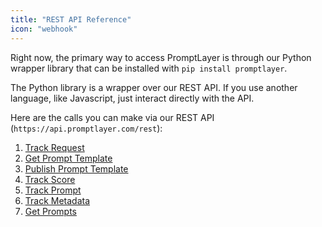 ```yaml
---
title: "REST API Reference"
icon: "webhook"
---
```


Right now, the primary way to access PromptLayer is through our Python wrapper library that can be installed with `pip install promptlayer`.

The Python library is a wrapper over our REST API. If you use another language, like Javascript, just interact directly with the API. 

Here are the calls you can make via our REST API (`https://api.promptlayer.com/rest`):

1. [Track Request](/reference/track-request)
2. [Get Prompt Template](/reference/get-prompt-template)
3. [Publish Prompt Template](/reference/publish-prompt-template)
4. [Track Score](/reference/track-score)
5. [Track Prompt](/reference/track-prompt)
6. [Track Metadata](/reference/track-metadata)
7. [Get Prompts](/reference/get-prompts)